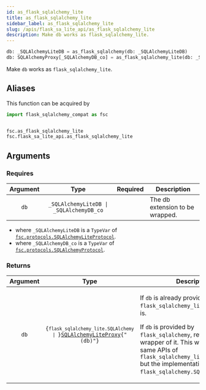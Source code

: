 ```yaml
---
id: as_flask_sqlalchemy_lite
title: as_flask_sqlalchemy_lite
sidebar_label: as_flask_sqlalchemy_lite
slug: /apis/flask_sa_lite_api/as_flask_sqlalchemy_lite
description: Make db works as flask_sqlalchemy_lite.
---
```





<APITopBar type="func" source="flask_sa_lite_api.as_flask_sqlalchemy_lite" />

```python
db: _SQLAlchemyLiteDB = as_flask_sqlalchemy(db: _SQLAlchemyLiteDB)
db: SQLAlchemyProxy[_SQLAlchemyDB_co] = as_flask_sqlalchemy_lite(db: _SQLAlchemyDB_co)
```

Make `db` works as `flask_sqlalchemy_lite`.

## Aliases

This function can be acquired by

```python
import flask_sqlalchemy_compat as fsc


fsc.as_flask_sqlalchemy_lite
fsc.flask_sa_lite_api.as_flask_sqlalchemy_lite
```

## Arguments

### Requires

| Argument |                  Type                   |             Required              | <center>Description</center>    |
| :------: | :-------------------------------------: | :-------------------------------: | ------------------------------- |
|   `db`   | `_SQLAlchemyLiteDB \| _SQLAlchemyDB_co` | <InlineIcon icon={vsiCheckIcon}/> | The db extension to be wrapped. |

- where `_SQLAlchemyLiteDB` is a `TypeVar` of [`fsc.protocols.SQLAlchemyLiteProtocol`](../protocols/SQLAlchemyLiteProtocol.mdx).
- where `_SQLAlchemyDB_co` is a `TypeVar` of [`fsc.protocols.SQLAlchemyProtocol`](../protocols/SQLAlchemyProtocol.mdx).

### Returns

| Argument |                                                     Type                                                      | <center>Description</center>                                                                                                                                                                                                                                                                              |
| :------: | :-----------------------------------------------------------------------------------------------------------: | :-------------------------------------------------------------------------------------------------------------------------------------------------------------------------------------------------------------------------------------------------------------------------------------------------------- |
|   `db`   | <code>{`flask_sqlalchemy_lite.SQLAlchemy \| `}[SQLAlchemyLiteProxy](./SQLAlchemyLiteProxy.mdx){"(db)"}</code> | <p>If `db` is already provided by `flask_sqlalchemy_lite`, return as it is.</p><p>If `db` is provided by `flask_sqlalchemy`, return a proxy wrapper of it. This wrapper has the same APIs of `flask_sqlalchemy_lite.SQLAlchemy()` but the implementation is based on `flask_sqlalchemy.SQLAlchemy()`.</p> |
